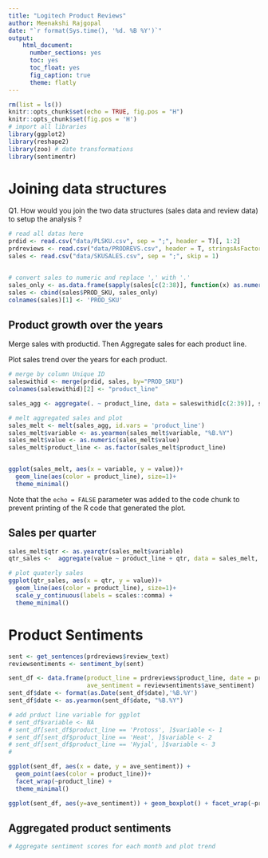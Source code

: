 ```yaml
---
title: "Logitech Product Reviews"
author: Meenakshi Rajgopal
date: "`r format(Sys.time(), '%d. %B %Y')`"
output: 
    html_document:
      number_sections: yes
      toc: yes
      toc_float: yes
      fig_caption: true
      theme: flatly
---
```


```r
rm(list = ls())
knitr::opts_chunk$set(echo = TRUE, fig.pos = "H")
knitr::opts_chunk$set(fig.pos = 'H')
# import all libraries
library(ggplot2)
library(reshape2)
library(zoo) # date transformations
library(sentimentr)
```

# Joining data structures
Q1. How would you join the two data structures (sales data and review data)  to setup the analysis ?

```r
# read all datas here
prdid <- read.csv("data/PLSKU.csv", sep = ";", header = T)[, 1:2]
prdreviews <- read.csv("data/PRODREVS.csv", header = T, stringsAsFactors = F)
sales <- read.csv("data/SKUSALES.csv", sep = ";", skip = 1)


# convert sales to numeric and replace ',' with '.'
sales_only <- as.data.frame(sapply(sales[c(2:38)], function(x) as.numeric(gsub(",", "", x))))
sales <- cbind(sales$PROD_SKU, sales_only)
colnames(sales)[1] <- 'PROD_SKU'

```


## Product growth over the years
Merge sales with productid. Then Aggregate sales for each product line. 

Plot sales trend over the years for each product.

```r
# merge by column Unique ID
saleswithid <- merge(prdid, sales, by="PROD_SKU")
colnames(saleswithid)[2] <- "product_line"

sales_agg <- aggregate(. ~ product_line, data = saleswithid[c(2:39)], sum) 

# melt aggregated sales and plot
sales_melt <- melt(sales_agg, id.vars = 'product_line')
sales_melt$variable <- as.yearmon(sales_melt$variable, "%B.%Y")
sales_melt$value <- as.numeric(sales_melt$value)
sales_melt$product_line <- as.factor(sales_melt$product_line)


ggplot(sales_melt, aes(x = variable, y = value))+
  geom_line(aes(color = product_line), size=1)+
  theme_minimal()

```

Note that the `echo = FALSE` parameter was added to the code chunk to prevent printing of the R code that generated the plot.

## Sales per quarter

```r
sales_melt$qtr <- as.yearqtr(sales_melt$variable)
qtr_sales <-  aggregate(value ~ product_line + qtr, data = sales_melt, sum)

# plot quaterly sales
ggplot(qtr_sales, aes(x = qtr, y = value))+
  geom_line(aes(color = product_line), size=1)+
  scale_y_continuous(labels = scales::comma) + 
  theme_minimal()

```

# Product Sentiments

```r
sent <- get_sentences(prdreviews$review_text)
reviewsentiments <- sentiment_by(sent)

sent_df <- data.frame(product_line = prdreviews$product_line, date = prdreviews$review_date,
                      ave_sentiment = reviewsentiments$ave_sentiment)
sent_df$date <- format(as.Date(sent_df$date),'%B.%Y')
sent_df$date <- as.yearmon(sent_df$date, "%B.%Y")

# add prduct line variable for ggplot
# sent_df$variable <- NA 
# sent_df[sent_df$product_line == 'Protoss', ]$variable <- 1
# sent_df[sent_df$product_line == 'Heat', ]$variable <- 2
# sent_df[sent_df$product_line == 'Hyjal', ]$variable <- 3
# 

ggplot(sent_df, aes(x = date, y = ave_sentiment)) +
  geom_point(aes(color = product_line))+ 
  facet_wrap(~product_line) +
  theme_minimal()

```


```r
ggplot(sent_df, aes(y=ave_sentiment)) + geom_boxplot() + facet_wrap(~product_line) + theme_minimal()

```


## Aggregated product sentiments
```r
# Aggregate sentiment scores for each month and plot trend


```


